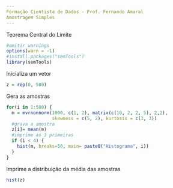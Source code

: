 ```yaml
---
Formação Cientista de Dados - Prof. Fernando Amaral
Amostragem Simples
---
```


Teorema Central do Limite

```r
#omitir warnings
options(warn = -1)
#install.packages("semTools")
library(semTools)
```
Inicializa um vetor
```r
z = rep(0, 500)
```
Gera as amostras
```r
for(i in 1:500) {
  m = mvrnonnorm(1000, c(1, 2), matrix(c(10, 2, 2, 5), 2,2),
                 skewness = c(5, 2), kurtosis = c(3, 3))
  #grava a amostra
  z[i]= mean(m)
  #imprime as 3 primeiras
  if (i < 4) {
    hist(m, breaks=50, main= paste0("Histograma", i))
  }
}
```
Imprime a distribuição da média das amostras
```r
hist(z)
```
